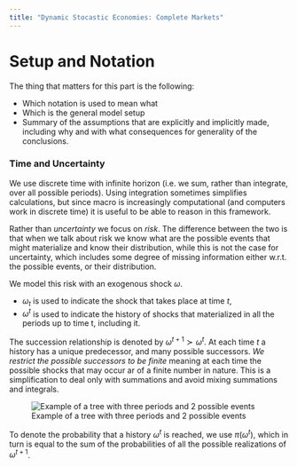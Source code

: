 ```yaml
---
title: "Dynamic Stocastic Economies: Complete Markets"
---
```


# Setup and Notation

The thing that matters for this part is the following:

+ Which notation is used to mean what
+ Which is the general model setup
+ Summary of the assumptions that are explicitly and implicitly made, including why and with what consequences for generality of the conclusions.

### Time and Uncertainty

We use discrete time with infinite horizon (i.e. we sum, rather than integrate, over all possible periods). Using integration sometimes simplifies calculations, but since macro is increasingly computational (and computers work in discrete time) it is useful to be able to reason in this framework.

Rather than *uncertainty* we focus on *risk*. The difference between the two is that when we talk about risk we know what are the possible events that might materialize and know their distribution, while this is not the case for uncertainty, which includes some degree of missing information either w.r.t. the possible events, or their distribution.

We model this risk with an exogenous shock $\omega$. 

+ $\omega_t$ is used to indicate the shock that takes place at time $t$,
+ $\omega^t$ is used to indicate the history of shocks that materialized in all the periods up to time t, including it.

The succession relationship is denoted by $\omega^{t+1} \succ \omega^t$. At each time $t$ a history has a unique predecessor, and many possible successors. *We restrict the possible successors to be finite* meaning at each time the possible shocks that may occur ar of a finite number in nature. This is a simplification to deal only with summations and avoid mixing summations and integrals.

![Example of a tree with three periods and 2 possible events](/figures/macro_01_01.png)

To denote the probability that a history $\omega^t$ is reached, we use $\pi(\omega^t)$, which in turn is equal to the sum of the probabilities of all the possible realizations of $\omega^{t+1}$.

